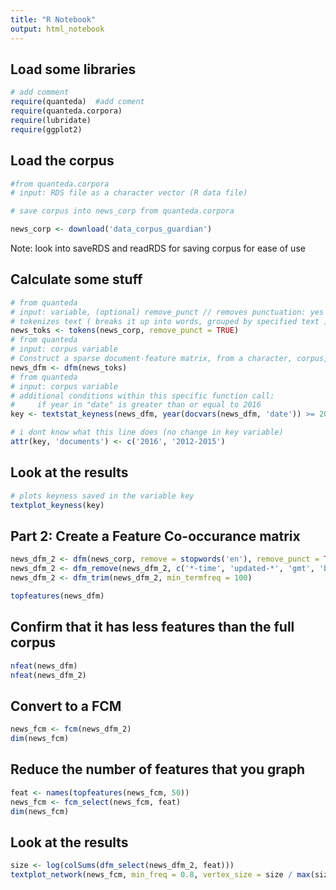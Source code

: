 ```yaml
---
title: "R Notebook"
output: html_notebook
---
```


## Load some libraries
```r
# add comment
require(quanteda)  #add coment
require(quanteda.corpora)
require(lubridate)
require(ggplot2)
```

## Load the corpus
```r
#from quanteda.corpora
# input: RDS file as a character vector (R data file)

# save corpus into news_corp from quanteda.corpora

news_corp <- download('data_corpus_guardian')
```
Note: look into saveRDS and readRDS for saving corpus for ease of use

## Calculate some stuff
```r
# from quanteda
# input: variable, (optional) remove_punct // removes punctuation: yes
# tokenizes text ( breaks it up into words, grouped by specified text )
news_toks <- tokens(news_corp, remove_punct = TRUE) 
# from quanteda
# input: corpus variable
# Construct a sparse document-feature matrix, from a character, corpus, tokens, or even other dfm object.
news_dfm <- dfm(news_toks)
# from quanteda
# input: corpus variable
# additional conditions within this specific function call:
#     if year in "date" is greater than or equal to 2016
key <- textstat_keyness(news_dfm, year(docvars(news_dfm, 'date')) >= 2016)
```


```r
# i dont know what this line does (no change in key variable)
attr(key, 'documents') <- c('2016', '2012-2015')
``` 

## Look at the results
```r
# plots keyness saved in the variable key
textplot_keyness(key)
```

## Part 2: Create a Feature Co-occurance matrix
```r
news_dfm_2 <- dfm(news_corp, remove = stopwords('en'), remove_punct = TRUE)
news_dfm_2 <- dfm_remove(news_dfm_2, c('*-time', 'updated-*', 'gmt', 'bst'))
news_dfm_2 <- dfm_trim(news_dfm_2, min_termfreq = 100)

topfeatures(news_dfm)
```

## Confirm that it has less features than the full corpus
```r
nfeat(news_dfm)
nfeat(news_dfm_2)
```

## Convert to a FCM
```r
news_fcm <- fcm(news_dfm_2)
dim(news_fcm)

```

## Reduce the number of features that you graph
```r
feat <- names(topfeatures(news_fcm, 50))
news_fcm <- fcm_select(news_fcm, feat)
dim(news_fcm)
```

## Look at the results
```r
size <- log(colSums(dfm_select(news_dfm_2, feat)))
textplot_network(news_fcm, min_freq = 0.8, vertex_size = size / max(size) * 3)
```

